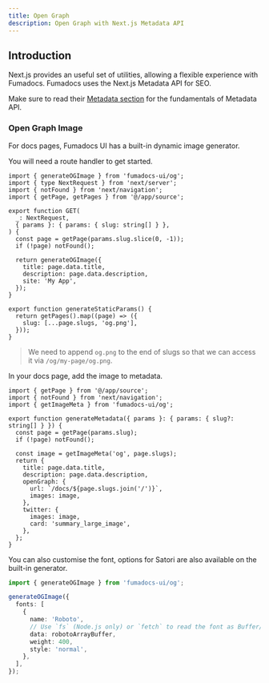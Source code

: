 ```yaml
---
title: Open Graph
description: Open Graph with Next.js Metadata API
---
```


## Introduction

Next.js provides an useful set of utilities, allowing a flexible experience with Fumadocs.
Fumadocs uses the Next.js Metadata API for SEO.

Make sure to read their [Metadata section](https://nextjs.org/docs/app/building-your-application/optimizing/metadata) for the fundamentals of Metadata API.

### Open Graph Image

For docs pages, Fumadocs UI has a built-in dynamic image generator.

You will need a route handler to get started.

```tsx title="app/og/[...slug]/route.tsx"
import { generateOGImage } from 'fumadocs-ui/og';
import { type NextRequest } from 'next/server';
import { notFound } from 'next/navigation';
import { getPage, getPages } from '@/app/source';

export function GET(
  _: NextRequest,
  { params }: { params: { slug: string[] } },
) {
  const page = getPage(params.slug.slice(0, -1));
  if (!page) notFound();

  return generateOGImage({
    title: page.data.title,
    description: page.data.description,
    site: 'My App',
  });
}

export function generateStaticParams() {
  return getPages().map((page) => ({
    slug: [...page.slugs, 'og.png'],
  }));
}
```

> We need to append `og.png` to the end of slugs so that we can access it via `/og/my-page/og.png`.

In your docs page, add the image to metadata.

```tsx title="app/docs/[[...slug]]/page.tsx"
import { getPage } from '@/app/source';
import { notFound } from 'next/navigation';
import { getImageMeta } from 'fumadocs-ui/og';

export function generateMetadata({ params }: { params: { slug?: string[] } }) {
  const page = getPage(params.slug);
  if (!page) notFound();

  const image = getImageMeta('og', page.slugs);
  return {
    title: page.data.title,
    description: page.data.description,
    openGraph: {
      url: `/docs/${page.slugs.join('/')}`,
      images: image,
    },
    twitter: {
      images: image,
      card: 'summary_large_image',
    },
  };
}
```

You can also customise the font, options for Satori are also available on the built-in generator.

```ts
import { generateOGImage } from 'fumadocs-ui/og';

generateOGImage({
  fonts: [
    {
      name: 'Roboto',
      // Use `fs` (Node.js only) or `fetch` to read the font as Buffer/ArrayBuffer and provide `data` here.
      data: robotoArrayBuffer,
      weight: 400,
      style: 'normal',
    },
  ],
});
```
